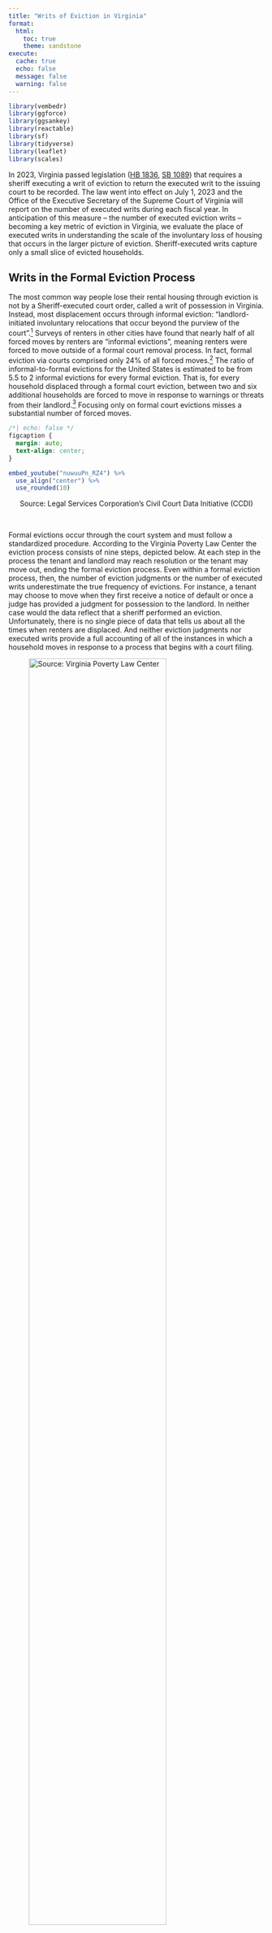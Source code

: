 ```yaml
---
title: "Writs of Eviction in Virginia"
format: 
  html:
    toc: true
    theme: sandstone
execute:
  cache: true
  echo: false
  message: false
  warning: false
---
```


```r
library(vembedr)
library(ggforce)
library(ggsankey)
library(reactable)
library(sf)
library(tidyverse)
library(leaflet)
library(scales)
```

In 2023, Virginia passed legislation ([HB 1836](https://lis.virginia.gov/cgi-bin/legp604.exe?ses=231&typ=bil&val=hb1836), [SB 1089](https://lis.virginia.gov/cgi-bin/legp604.exe?231+sum+SB1089)) that requires a sheriff executing a writ of eviction to return the executed writ to the issuing court to be recorded. The law went into effect on July 1, 2023 and the Office of the Executive Secretary of the Supreme Court of Virginia will report on the number of executed writs during each fiscal year. In anticipation of this measure -- the number of executed eviction writs -- becoming a key metric of eviction in Virginia, we evaluate the place of executed writs in understanding the scale of the involuntary loss of housing that occurs in the larger picture of eviction. Sheriff-executed writs capture only a small slice of evicted households.  


## Writs in the Formal Eviction Process

The most common way people lose their rental housing through eviction is not by a Sheriff-executed court order, called a writ of possession in Virginia. Instead, most displacement occurs through informal eviction: "landlord-initiated involuntary relocations that occur beyond the purview of the court".[^1] Surveys of renters in other cities have found that nearly half of all forced moves by renters are "informal evictions", meaning renters were forced to move outside of a formal court removal process. In fact, formal eviction via courts comprised only 24% of all forced moves.[^2] The ratio of informal-to-formal evictions for the United States is estimated to be from 5.5 to 2 informal evictions for every formal eviction. That is, for every household displaced through a formal court eviction, between two and six additional households are forced to move in response to warnings or threats from their landlord.[^3] Focusing only on formal court evictions misses a substantial number of forced moves. 

```css
/*| echo: false */
figcaption {
  margin: auto;
  text-align: center;
}
```

```r
embed_youtube("nuwuuPn_RZ4") %>% 
  use_align("center") %>%
  use_rounded(10)
```
<div style="text-align: center;">Source: Legal Services Corporation's Civil Court Data Initiative (CCDI)</div>

<br>

Formal evictions occur through the court system and must follow a standardized procedure. According to the Virginia Poverty Law Center the eviction process consists of nine steps, depicted below. At each step in the process the tenant and landlord may reach resolution or the tenant may move out, ending the formal eviction process. Even within a formal eviction process, then, the number of eviction judgments or the number of executed writs underestimate the true frequency of evictions. For instance, a tenant may choose to move when they first receive a notice of default or once a judge has provided a judgment for possession to the landlord. In neither case would the data reflect that a sheriff performed an eviction. Unfortunately, there is no single piece of data that tells us about all the times when renters are displaced. And neither eviction judgments nor executed writs provide a full accounting of all of the instances in which a household moves in response to a process that begins with a court filing.  

![Source: Virginia Poverty Law Center](evictions.png){width=80%}

```r
# Get county tenures 
county_ten <- readRDS("data/acs_county_ten.RDS")

# Get service areas
legal_aid_service_areas <- read_csv("data/legal_aid_service_areas.csv") %>%
  mutate(county = substr(GEOID, 3, 5))
lasa_sf <- readRDS("data/legal_aid_service_areas_sf.RDS")
lasa_sf <- st_transform(lasa_sf, crs = 4326)

# Get writs data 
df_writs <- readRDS("data/writ_matchedto_case.RDS")

df_writs <- df_writs %>% 
  distinct() %>%
  # Work with dates
  rename(county_fips = county.x, county_name = county.y, disposition = disposition.x,
         date_disp = date_disposed, date_writ = writ_iss_date, date_exec = writ_exec_date) %>% 
  mutate(# Fix wonky Newport New fips code
         county_fips = ifelse(county_fips == '703', '700', county_fips), 
         # Generate day counts for legal time requirements
         days_since_disp = interval(date_disp, as.Date("2024-06-078")) / ddays(1),
         days_since_writ = interval(date_writ, as.Date("2024-06-08")) / ddays(1),
         # Get writ statuses
         writ_status = case_when(
           is.na(date_writ) ~ "none",
           is.na(date_exec) & days_since_writ > 30 ~ "expired",
           is.na(date_exec) & days_since_writ <= 30 ~ "pending",
           TRUE ~ "executed"))

# Writs info by county
writs_by_county <- df_writs %>% group_by(county_fips) %>%
  summarize(county_judgments = as.numeric(n_distinct(case_key)),
            iss_date_non_miss = as.numeric(n_distinct(case_key[!is.na(date_writ)])),
            exec_date_non_miss = as.numeric(n_distinct(case_key[!is.na(date_exec)])))

# Get cases data
df_cases <- readRDS("data/case_matchedto_writ.RDS")

df_cases <- df_cases %>% 
  mutate(dur_disp_date = interval(date_disposed, as.Date("2024-02-01")) / ddays(1),
         dur_writ_date = interval(writ_iss_date, as.Date("2024-02-01")) / ddays(1),
         fips = as.character(fips),
         fips = str_pad(fips, width = 3, side = "left", pad = "0"),
         fips = ifelse(fips == '703', '700', fips))

# Cases by county
cases_by_county <- df_cases %>% group_by(fips) %>%
  summarize(county_filing = as.numeric(n_distinct(c2dp_case_id)))

# Join tenure, writs by county, cases by county, legal aid service area
writs_by_county <- left_join(county_ten, writs_by_county, by = c("county" = "county_fips")) %>% 
  left_join(cases_by_county, by = c("county" = "fips")) %>% 
  left_join(legal_aid_service_areas, by = c("NAME"))

# Make county table
county <- writs_by_county %>%
  mutate(rental_rate = renthhE / totalhhE, 
         filing_rate = county_filing/renthhE,
         judgment_rate = county_judgments / renthhE,
         issuance_rate = iss_date_non_miss / county_judgments, 
         execution_rate = exec_date_non_miss / iss_date_non_miss,
         county = str_remove(NAME, ", Virginia$")) %>%
  select(county, legal_aid_service_area, totalhhE, renthhE, rental_rate, county_filing, filing_rate, county_judgments, judgment_rate, 
         iss_date_non_miss, issuance_rate, exec_date_non_miss, execution_rate) %>%
  rename(estimated_households = totalhhE, renting_households = renthhE,
         eviction_filings = county_filing, eviction_judgments = county_judgments, writs_issued = iss_date_non_miss, writs_executed = exec_date_non_miss) 

# Summarize writs by service area
writs_by_area <- county %>%
  group_by(legal_aid_service_area) %>%
  summarize(estimated_households = sum(estimated_households, na.rm = TRUE),
            renting_households = sum(renting_households, na.rm = TRUE),
            total_filed = sum(eviction_filings, na.rm = TRUE),
            total_judgments = sum(eviction_judgments, na.rm = TRUE),
            total_issued = sum(writs_issued, na.rm = TRUE),
            total_executed = sum(writs_executed, na.rm = TRUE),
            renting_rate = renting_households/estimated_households,
            filing_rate = total_filed/renting_households,
            judgment_rate = total_judgments/renting_households,
            issue_rate = total_issued/total_judgments,
            execution_rate = total_executed/total_issued) 
```

## The Flow of Evictions through Virginia Courts 

Using newly available data on executed writs in Virginia, provided by the [Civil Court Data Initiative](https://civilcourtdata.lsc.gov/) at Legal Services Corporation, we examine the number of executed writs relative to the number of eviction judgments.[^5] 

Below we show the flow of eviction cases that result in a judgment of eviction through each subsequent outcome: type of judgment and whether a writ is executed. While a writ is issued in about 60% of cases that ended with an eviction judgment, the writ was recorded as being executed only 20% of the time. Overall, only 13% of court-ordered evictions in Virginia end with the execution of an eviction writ. 

```r

writs_categories <- df_writs %>%
  mutate(outcome = "Eviction\nJudgment",
        # these should take into account time since disposition
        writ_issued = case_when(
            # case is not yet disposed
            disposition == "Ongoing"  ~ "Ongoing",
            # case is disposed and writ issued date is present
            disposition != "Ongoing" & !is.na(date_writ) ~ "Yes",
            # case is disposed, writ issue date is absent, but a writ could still happen
            disposition != "Ongoing" & is.na(date_writ) & days_since_disp <= 180 ~ "Ongoing",
            # case is disposed, writ issue date is absent, and it's too late to request a writ
            disposition != "Ongoing" & is.na(date_writ) & days_since_disp > 180  ~ "No",
            # one case with no dur_disp_date
            TRUE ~ "No"
            ),
         # these should take into account time since issued
         writ_executed = case_when(
           # case is not yet disposed
           disposition == "Ongoing" ~ "Ongoing",
           # case is disposed, writ is issued, writ execution date is present
           disposition != "Ongoing" & writ_issued == "Yes" & !is.na(date_exec) ~ "Yes",
           # case is disposed, writ is issued, writ execution date is absent, but within 30 days
           disposition != "Ongoing" & writ_issued == "Yes" & is.na(date_exec) & days_since_writ <= 30  ~ "Ongoing",
           # case is disposed, writ is issued, writ execution date is absent, but over 30 days
           disposition != "Ongoing" & writ_issued == "Yes" & is.na(date_exec) & days_since_writ > 30 ~ "No",
           # case is disposed, writ is ongoing, writ execution date is absent
           disposition != "Ongoing" & writ_issued == "Ongoing" ~ "Ongoing",
           # case is disposed, writ is absent (and can't be requested)
           disposition != "Ongoing" & writ_issued == "No"  ~ "No",
           TRUE ~ "No"
         ),
         disposition = str_to_title(str_remove(disposition, " judgment")))

# with writs issued (yes/no) as outcome
# df_wide <- writs_categories %>% 
#   count(outcome, disposition, writ_issued, writ_executed) %>% 
#   mutate(color = c(1,2,3,4,5,1,2,3,4,5),
#          color = factor(color))
# 
# df_set <- df_wide %>% 
#   gather_set_data(c("outcome","disposition","writ_issued","writ_executed"))
# 
# df_set <- df_set %>% 
#   mutate(y = factor(y, 
#                     levels = c("Eviction\nJudgment", "Default", "Plaintiff",
#                                "Yes", "Ongoing", "No")))
# 
# ggplot(df_set, aes(x, id = id, split = y, value = n)) +
#   geom_parallel_sets(aes(fill = color), 
#                      alpha = 0.6, axis.width = 0.1,
#                      show.legend = FALSE) +
#   geom_parallel_sets_axes(axis.width = 0.2, fill = "grey") +
#   geom_parallel_sets_labels(aes(label = after_stat(paste0(label, "\n", "(", value, ")"))),
#                             color = 'black', size = 2, angle = 0) +
#   scale_x_continuous(labels = c("Outcome", "Judgment Type", "Writ Issued", "Writ Executed"),
#                      position = "top") +
#   #scale_fill_manual(values = lacroix_palette(type = "paired")) +
#   scale_fill_manual(values = c("#fde725", "#5ec962", "#21918c", "#3b528b", "#440154")) +
#   labs(x = "") +
#   theme_sankey() 

# remove writs issued as outcome
df_writs_wide <- writs_categories %>% 
  count(outcome, disposition, writ_executed) %>% 
  mutate(color = c(1,2,3,1,2,3),
         color = factor(color))

df_writs_set <- df_writs_wide %>% 
  gather_set_data(c("outcome","disposition","writ_executed"))

df_writs_set <- df_writs_set %>% 
  mutate(y = factor(y, 
                    levels = c("Eviction\nJudgment", "Default", "Plaintiff",
                               "Yes", "Ongoing", "No")))
```

```r
#| column: page
#| fig-width: 12

ggplot(df_writs_set, aes(x, id = id, split = y, value = n)) +
  geom_parallel_sets(aes(fill = color), 
                     alpha = 0.6, axis.width = 0.1,
                     show.legend = FALSE) +
  geom_parallel_sets_axes(axis.width = 0.2, fill = "grey") +
  geom_parallel_sets_labels(aes(label = after_stat(paste0(label, "\n", "(", value, ")"))),
                            color = 'black', size = 2, angle = 0) +
  scale_x_continuous(labels = c("Outcome", "Judgment Type", "Writ Executed"),
                     breaks = c(1,2,3),
                     position = "top") +
  scale_fill_manual(values = c("#fde725", "#21918c", "#440154")) +
  labs(x = "") +
  theme_sankey() 

```

There are 15,083 recorded instances of an executed writ. These are not the only evictions that occurred during this period. All 120,070 of these eviction cases represented here involved a judgment in favor of the plaintiff; most of them are likely to have ended with a household forced to move in response to a court process. But only 13% of them involved the intervention of a Sheriffs' office.[^6]


## Regional Eviction Rates in Virginia

Eviction outcomes as processed through the court system vary across the state. Below we use the [Legal Aid Service Areas](https://evictionhelpline.org/legal-aid-map/) of Virginia to summarize elements of this variation, including:

* The rate of eviction cases filed as a percent of renting households (Eviction Filing Rates); 
* The frequency of court-ruled evictions as a percent of renting households (Eviciton Judgment Rates);
* The likelihood that plaintiffs request a writ of eviction after winning an eviction case (Writ Issuance Rates);
* The rate at which writs are executed once they have been issued (Writ Execution Rates).

::: {.panel-tabset}

### Eviction Filing Rates

```r
#| fig-width: 10
 
areas_sf <- lasa_sf %>%
  group_by(legal_aid_service_area) %>%
  mutate(geometry = st_union(geometry)) %>%
  left_join(writs_by_area, by = 'legal_aid_service_area') %>%
  slice(1)

pal <- colorNumeric("viridis", reverse = TRUE, domain = areas_sf$filing_rate*100)

leaflet() %>% 
  addProviderTiles("CartoDB.Voyager", options = providerTileOptions(minZoom = 6, maxZoom = 9)) %>% 
  addPolygons(data = areas_sf, 
              fillColor = ~pal(areas_sf$filing_rate*100),
              weight = 1,
              #layerId = 2,
              opacity = 1,
              color = "white", 
              fillOpacity = 0.6,
              highlight = highlightOptions(
                weight = 2,
                fillOpacity = 0.8),
              popup = paste0("Service Area: ", areas_sf$legal_aid_service_area, "<br>",
                             "Filing Rate: ", round(areas_sf$filing_rate*100, 1), "<br>",
                             "# Evictions Filings: ", areas_sf$total_filed, "<br>",
                             "# Renting Households: ", areas_sf$renting_households)) %>% 
  addLegend("topleft", pal = pal, values = areas_sf$filing_rate*100, 
            labFormat = labelFormat(suffix = "%"),
            title = "Filing Rate", opacity = 0.7)
```

The overall rate of eviction judgments is especially high in localities served by the Legal Aid Society of Eastern Virginia (particularly Williamsburg, Portsmouth, Hampton, and Newport News) and by the Central Virginia Legal Aid Society (particularly Petersburg, Chesterfield County, Hopewell, Colonial Heights, Richmond, and Henrico County).

### Eviction Judgment Rates

```r
#| fig-width: 10
 
# areas_sf %>%
#   ggplot() +
#   geom_sf(aes(fill = judgment_rate)) +
#   theme_void() +
#   scale_fill_viridis_c(labels = scales::label_percent(), name = "Judgment Rate") +
#   labs(title = "Rate of Eviction Judgments per Renting Households",
#        subtitle = "# Eviction Judgments / # Renting Households")

pal <- colorNumeric("viridis", reverse = TRUE, domain = areas_sf$judgment_rate*100)

leaflet() %>% 
  addProviderTiles("CartoDB.Voyager", options = providerTileOptions(minZoom = 6, maxZoom = 9)) %>% 
  addPolygons(data = areas_sf, 
              fillColor = ~pal(areas_sf$judgment_rate*100),
              weight = 1,
              layerId = 2,
              opacity = 1,
              color = "white", 
              fillOpacity = 0.6,
              highlight = highlightOptions(
                weight = 2,
                fillOpacity = 0.8),
              popup = paste0("Service Area: ", areas_sf$legal_aid_service_area, "<br>",
                             "Judgment Rate: ", round(areas_sf$judgment_rate*100, 1), "<br>",
                             "# Evictions Judgments: ", areas_sf$total_judgments, "<br>",
                             "# Renting Households: ", areas_sf$renting_households)) %>% 
  addLegend("topleft", pal = pal, values = areas_sf$judgment_rate*100, 
            labFormat = labelFormat(suffix = "%"),
            title = "Judgment Rate", opacity = 0.7)
```

The overall rate of eviction judgments is especially high in localities served by the Legal Aid Society of Eastern Virginia and by the Central Virginia Legal Aid Society. Mirroring the eviction filing rates, eviction judgment rates are highest in the cities of Williamsburg and Petersburg with a 39% eviction judgment rate; followed by the cities of Portsmouth, Hampton, and Newport News (25% to 27%); with Hopewell city, Chesterfield County, Richmond city, Colonial Heights city, and Henrico County experiencing an eviction judgment rate of about 20%.

### Writ Issuance Rates

```r
#| fig-width: 10
 
pal <- colorNumeric("viridis", reverse = TRUE, domain = areas_sf$issue_rate*100)

leaflet() %>% 
  addProviderTiles("CartoDB.Voyager") %>% 
  addPolygons(data = areas_sf, 
              fillColor = ~pal(areas_sf$issue_rate*100),
              weight = 1,
              layerId = 2,
              opacity = 1,
              color = "white", 
              fillOpacity = 0.6,
              highlight = highlightOptions(
                weight = 2,
                fillOpacity = 0.8),
              popup = paste0("Service Area: ", areas_sf$legal_aid_service_area, "<br>",
                             "Issuance Rate: ", round(areas_sf$issue_rate*100, 1), "<br>",
                             "# Writs Issued: ", areas_sf$total_issued, "<br>",
                             "# Evictions Judgments: ", areas_sf$total_judgments)) %>% 
  addLegend("topleft", pal = pal, values = areas_sf$issue_rate*100, 
            labFormat = labelFormat(suffix = "%"),
            title = "Rate of Writ Issuance", opacity = 0.7)
```

Writs of possession are issued most often in the region served by the Legal Aid Services of Northern Virginia, though the eviction filing rate and judgment rate are relatively low in this region.

### Writ Execution Rates

```r
#| fig-width: 10
 
pal <- colorNumeric("viridis", reverse = TRUE, domain = areas_sf$execution_rate*100)

leaflet() %>% 
  addProviderTiles("CartoDB.Voyager") %>% 
  addPolygons(data = areas_sf, 
              fillColor = ~pal(areas_sf$execution_rate*100),
              weight = 1,
              layerId = 2,
              opacity = 1,
              color = "white", 
              fillOpacity = 0.6,
              highlight = highlightOptions(
                weight = 2,
                fillOpacity = 0.8),
              popup = paste0("Service Area: ", areas_sf$legal_aid_service_area, "<br>",
                             "Execution Rate: ", round(areas_sf$execution_rate*100, 1), "<br>",
                             "# Writs Executed: ", areas_sf$total_executed, "<br>",
                             "# Writs Issued: ", areas_sf$total_issued)) %>% 
  addLegend("topleft", pal = pal, values = areas_sf$execution_rate*100, 
            labFormat = labelFormat(suffix = "%"),
            title = "Rate of Writ Execution", opacity = 0.7)
```

Writs are recorded as executed at the highest rate in the Blue Ridge Legal Services area, though this area has the lowest rate of eviction judgments overall. The region contained in the Central Virginia Legal Aid Services area has the lowest rate of executed writs recorded in the case information, especially in conjunction with the high rate of eviction judgments.

:::

To view these values by Virginia court jurisdictions -- the number and rates of eviction filings, eviction judgments, writs issued, and writs executed -- [visit the locality-level table.](https://virginiaequitycenter.github.io/va-evictions/writs/county_table.html)

## Eviction Writs and Evictions

The estimates by both legal aid service area and court jurisdiction highlight several peculiarities. In particular, multiple localities have a high number of eviction judgments accompanied by very few, or zero, executed writs recorded in the case information in the first year for which the new law has been in effect. Forty localities have **no** executed writs reported, including Richmond city, Henrico County, Chesterfield County, and several other localities with some of the largest number of eviction judgments. In all of these jurisdictions, writs were issued following 50% to 80% of the eviction judgments. 

In addition, the number of executed eviction writs observed in this analysis is notably lower than the count reported by the [Office of the Executive Secretary](https://rga.lis.virginia.gov/Published/2024/RD456/PDF) for the Virginia Courts (OES). Overall, the online court data reported here includes records of 15,083 executed writs between March 2023 and October 2024. Restricting the number to only those that occurred between July 1, 2023 through June 30, 2024, to align with the time period of the OES report, there are 11,457 executed writs. The OES reports that 22,177 writs of eviction were returned to the court for the same period. 

Given the high number of jurisdictions reporting no executed writs, despite the high number of eviction judgments and writs issued, along with the more than 10,000 fewer executed writs we observe in the court database compared to the count by OES, we believe the data as represented in the Virginia court's online case information system is incomplete. This appears inconsistent with the intent of [§ 8.01-471](https://law.lis.virginia.gov/vacode/title8.01/chapter18/section8.01-471/) of the Code of Virginia as amended by SB 1089/HB 1836. 

When enacted, SB 1089/HB 1836 was touted as providing data to clarify the scope of the eviction crisis, providing new information on when and where evictions occur.[^7] But eviction writs capture only a small fraction of displacement due to eviction in the Commonwealth. And court evictions are only a portion of renter displacement. Even with full reporting of sheriff-executed writs of possession, the number of executed writs of eviction alone cannot provide an accurate representation of evictions in Virginia.


## Why Estimating Eviction Matters

Whether forced to move by a Sheriff, an eviction notice, or because of an unanticipated rent increase, an involuntary move creates significant and lasting burdens for affected households, and casts a much wider net of harm for neighborhoods, local governments, and the broader public.[^8] Each eviction case that does go through the courts affects more than one person. While the typical eviction case only lists a single defendant, renter households have a median of 2.4 members. This frequently includes at least one child under 18; the presence of children in a household is associated with heightened eviction risk. In short, limitations in the data available to estimate eviction means research systematically underestimates the number of people threatened with court-ordered evictions in a given year.[^9] 

The effects of involuntary displacement are wide ranging and serious. For example,

### Health

  - In the first two years after receiving an eviction order the likelihood of homelessness and hospital visits increases.[^10] 
  - Renters that experience eviction have been found to exhibit increased symptoms of depression and decreased health as eviction leads to increased exposure and vulnerability to diseases.[^11] 
  - Experiencing eviction also leads to indulging in unhealthy behaviors, such as smoking and eating unhealthy food, higher rates of anxiety, psychological distress and alcohol dependence.[^12] 
  - Evicted persons have a higher suicide mortality rate than non-evicted individuals.[^13] 
  - Measures of eviction cases filed and judgments entered against a tenant for rent due, whether or not they ultimately result in a tenant’s removal, are all associated with increased rates of death;[^14] excess mortality in response to eviction filings was amplified during the COVID-19 pandemic.[^15]

### Financial stability

  - Financially, experiencing an eviction can lead to increased material hardship, decreased earnings and access to credit.[^16] 
  - Evicted adults have also been found to experience job loss and have an increased need to rely on social assistance.[^17] 

### Child well-being

  - Evictions have been linked to increased likelihood of maternal depression as well as increased incidences of adverse birth outcomes, such as low birth weight, premature birth and infant mortality.[^18] 
  - A 5 year study found that both formal and informal evictions lead to increased odds of younger children’s developmental risk and admission to hospitals from the emergency department, due to acute health concerns that require inpatient care and poor health in children. 
  - Informal evictions have been found to lead to loss of social connections due to having to transfer schools and loss of support systems.[^19] 
  - Eviction has been linked to increased childhood hospitalizations and worse educational outcomes.[^20]

The range of compounding harm following evictions underscores the importance of using multiple measures and approaches to better understand, and prevent, eviction and to describe the wider landscape of forced displacement. Formal evictions that occur through the court process -- after a ruling or an executed writ -- underestimate the number of evictions, and the number of adults and children impacted.

## Contributions

This work is a collaboration between [The Equity Center at the University of Virginia](https://www.virginiaequitycenter.org/), [RVA Eviction Lab at the Virginia Commonwealth University](https://rampages.us/rvaevictionlab/), and the [Civil Court Data Initiative at Legal Services Corporation](https://civilcourtdata.lsc.gov/). The analysis was conducted by Michele Claibourn (UVA), Ben Teresa (VCU), and Logan Pratico (LSC) with additional research support from Henry DeMarco (UVA), James Lambert (VCU), Samantha Toet (UVA), and Corey Nolan (VCU).

Suggested citation: The Equity Center, RVA Eviction Lab, and Civil Court Data Initiative. January 2025. "Writs of Eviction in Virginia."UVA Karsh Institute of Democracy Center for the Redress of Inequity Through Community-Engaged Scholarship, RVA Eviction Lab in the Wilder School of Government and Public Affairs at VCU, Civil Court Data Initiative at LSC. [https://virginiaequitycenter.github.io/va-evictions/writs/writs_of_eviction.html](https://virginiaequitycenter.github.io/va-evictions/writs/writs_of_eviction.html)


[^1]: Matthew Desmond, Carl Gershenson, and Barbara Kiviat. 2015. "Forced Relocation and Residential Instability among Urban Renters." *Social Service Review* 89(2): 227-262.
[^2]: Matthew Desmond and Tracey Shollenberger. 2015. "Forced displacement from rental housing: Prevalence and neighborhood consequences." *Demography* 52: 1751-1772.
[^3]: Ashley Gromis and Matthew Desmond. 2021. "Estimating the Prevalence of Eviction in the United States: New Data from the 2017 American Housing Survey." *Cityscape: A Journal of Policy Development and Research* 23(2): 279-289.

[^5]: The data include all eviction cases filed from January 2023 through September 2024 that resulted in an eviction judgment. 
[^6]: Cases that end in dismissal or non-suit often involve a family moving as well, even though a writ will never be issued or executed in such cases. In addition to the 120,000+ cases that ended with an eviction judgment during this period, there were an additional 120,000+ unlawful detainer cases filed -- the majority of these cases ended with dismissed or non-suit.
[^7]: See, for example, ["Virginia begins collecting data on where evictions occur and when."(https://virginiamercury.com/briefs/virginia-begins-collecting-data-on-where-evictions-occur-and-when/) Virginia Mercury, August 22, 2023. 
[^8]: Mindy Fullilove. 2016. * Root Shock: How Tearing Up City Neighborhoods Hurts America, And What We Can Do About It.* New Village Press.
[^9]: Nick Graetz, Carl Gershenson, Peter Hepburn, Sonya R. Porter, Danielle H. Sandler and Matthew Desmond. 2023. "A comprehensive demographic profile of the US evicted population." Proceedings of the National Academy of Sciences. 120(41).
[^10]: Robert Collinson, John Eric Humphries, Nicholas Mader, Davin Reed, Daniel Tannenbaum and Winnie van Dijk. 2024. "Eviction and Poverty in American Cities." *The Quarterly Journal of Economics* 139(1): 57–120.
[^11]: Morgan K. Hoke and Courtney E. Boen. 2021. "The health impacts of eviction: Evidence from the national longitudinal study of adolescent to adult health." *Social Science & Medicine* 273.
[^12]: Hugo Vásquez-Vera, Laia Palència, Ingrid Young, Calos Mena, Jaime Neira, and Carme Borrell. 2017. "The threat of home eviction and its effects on health through the equity lens: A systematic review." *Social Science & Medicine* 175. 
[^13]: Gracie Himmelstein and Matthew Desmond. 2021. "Association of Eviction with Adverse Birth Outcomes among Women in Georgia, 2000 to 2016." *Obstetrical and Gynecological Survey* 76(11): 659-660. 
[^14]: Nick Graetz, Carl Gershenson, Sonya R. Porter, Danielle H. Sandler, Emily Lemmerman and
Matthew Desmond. 2024. "The impacts of rent burden and eviction on mortality in the United States, 2000–2019." *Social Science & Medicine* 340.
[^15]: Nick Graetz, Peter Hepburn, Carl Gershenson, Sonya R. Porter, Danielle H. Sandler, Emily Lemmerman and Matthew Desmond. 2024. "Examining Excess Mortality Associated With the COVID-19 Pandemic for Renters Threatened With Eviction." *JAMA* 331(7): 592.600.
[^16]: Matthew Desmond and Rachel Kimbro. 2015. "Eviction's Fallout: Housing, Hardship, and Health." *Social Forces* 94. See also Collinson et al., 2024. 
[^17]: Himmelstein and Desmond, 2021
[^18]: Diana B. Cutts, Stephaie Ettinger de Cuba, Allison Bovell-Ammon, Chevaughn Wellington, Sharon M. Coleman, Deborah A. Frank, Maureen M. Black, Eduardo Ochoa, Mariana Chilton, Felie Lê-Scherban, Timothy Heeren, Lindsey J. Rateau and Megan Sandel. 2022. "Eviction and Household Health and Hardships in Families With Very Young Children." *Pediatrics* 150(4). See also Himmelstein and Desmond, 2021.
[^19]: Cutts et al., 2022
[^20]: Himmelstein and Desmond, 2021